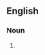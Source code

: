 {{also|congrégations}}

==English==

===Noun===
{{head|en|noun plural form}}

# {{plural of|congregation|lang=en}}